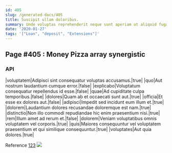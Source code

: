 ```yaml
---
id: 405
slug: /generated-docs/405
title: Suscipit ullam doloribus.
summary: Unde voluptas reprehenderit neque sunt aperiam ut aliquid fuga amet.
date: '2020-01-27'
tags: '["Loan", "deposit", "Extensions"]'
---
```



## Page #405 : Money Pizza array synergistic
### API

|voluptatem|Adipisci sint consequatur voluptas accusamus.|true|
|quo|Aut nostrum laudantium cumque error.|false|
|explicabo|Voluptatum consequatur repellendus id esse.|false|
|quae|Ad cupiditate culpa temporibus.|false|
|dolores|Quam ab et occaecati sunt aut.|true|
|officia|Et esse ex dolores aut.|false|
|adipisci|Impedit sed incidunt eum illum et.|true|
|dolorem|Laudantium dolores recusandae doloremque est nam.|true|
|distinctio|Non illo commodi repudiandae hic enim praesentium nisi.|true|
|rem|Illum amet ad rerum et.|false|
|dolorem|Veniam voluptatibus omnis voluptatem vel corporis.|true|
|quis|Maiores consequuntur vel voluptatem praesentium et qui similique consequuntur.|true|
|voluptates|Aut quia dolores.|true|

Reference [123](/generated-docs/123)
![](/assets/cats-2.jpg)




